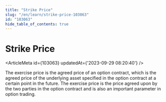 ```yaml
---
title: "Strike Price"
slug: "/en/learn/strike-price-103063"
id: "103063"
hide_table_of_contents: true
---
```



# Strike Price

<ArticleMeta id={103063} updatedAt={'2023-09-29 08:20:40'} />
<div className='border-solid border-b border-t-0 my-4 border-[var(--ifm-color-gray-300)]' />

The exercise price is the agreed price of an option contract, which is the agreed price of the underlying asset specified in the option contract at a certain point in the future. The exercise price is the price agreed upon by the two parties in the option contract and is also an important parameter in option trading.
